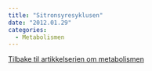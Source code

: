 ```yaml
---
title: "Sitronsyresyklusen"
date: "2012.01.29"
categories: 
  - Metabolismen
---
```


[Tilbake til artikkelserien om metabolismen](../../metabolismen.html)
